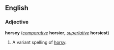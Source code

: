 ==English==
===Adjective===
'''horsey''' (''[[comparative]]'' '''horsier''', ''[[superlative]]'' '''horsiest''')

#A variant spelling of [[horsy]].